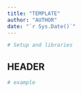 ```yaml
---
title: "TEMPLATE"
author: "AUTHOR"
date: "`r Sys.Date()`"
---
```


```r
# Setup and libraries
```

## HEADER

```r
# example
```
